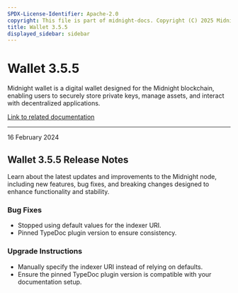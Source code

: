 ```yaml
---
SPDX-License-Identifier: Apache-2.0
copyright: This file is part of midnight-docs. Copyright (C) 2025 Midnight Foundation. Licensed under the Apache License, Version 2.0 (the "License"); You may not use this file except in compliance with the License. You may obtain a copy of the License at http://www.apache.org/licenses/LICENSE-2.0 Unless required by applicable law or agreed to in writing, software distributed under the License is distributed on an "AS IS" BASIS, WITHOUT WARRANTIES OR CONDITIONS OF ANY KIND, either express or implied. See the License for the specific language governing permissions and limitations under the License.
title: Wallet 3.5.5
displayed_sidebar: sidebar
---
```


# Wallet 3.5.5

Midnight wallet is a digital wallet designed for the Midnight blockchain, enabling users to securely store private keys, manage assets, and interact with decentralized applications.

[Link to related documentation](../../learn/introduction/wallets)

---

<div 
  style={{
    marginTop: '0',
    fontSize: '1rem',
    fontWeight: 'normal',
    marginBottom: '0.5rem'
  }}
>
  16 February 2024
</div>

## Wallet 3.5.5 Release Notes

Learn about the latest updates and improvements to the Midnight node, including new features, bug fixes, and breaking changes designed to enhance functionality and stability.

### Bug Fixes

- Stopped using default values for the indexer URI.  
- Pinned TypeDoc plugin version to ensure consistency.  

### Upgrade Instructions

- Manually specify the indexer URI instead of relying on defaults.  
- Ensure the pinned TypeDoc plugin version is compatible with your documentation setup.  






